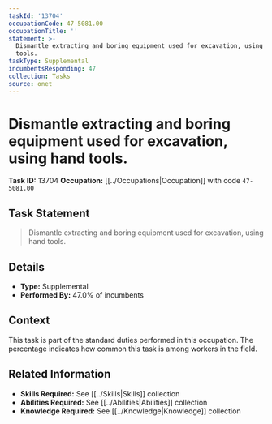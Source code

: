 ```yaml
---
taskId: '13704'
occupationCode: 47-5081.00
occupationTitle: ''
statement: >-
  Dismantle extracting and boring equipment used for excavation, using hand
  tools.
taskType: Supplemental
incumbentsResponding: 47
collection: Tasks
source: onet
---
```

# Dismantle extracting and boring equipment used for excavation, using hand tools.

**Task ID:** 13704
**Occupation:** [[../Occupations|Occupation]] with code `47-5081.00`

## Task Statement

> Dismantle extracting and boring equipment used for excavation, using hand tools.

## Details

- **Type:** Supplemental
- **Performed By:** 47.0% of incumbents

## Context

This task is part of the standard duties performed in this occupation. The percentage indicates how common this task is among workers in the field.

## Related Information

- **Skills Required:** See [[../Skills|Skills]] collection
- **Abilities Required:** See [[../Abilities|Abilities]] collection
- **Knowledge Required:** See [[../Knowledge|Knowledge]] collection
